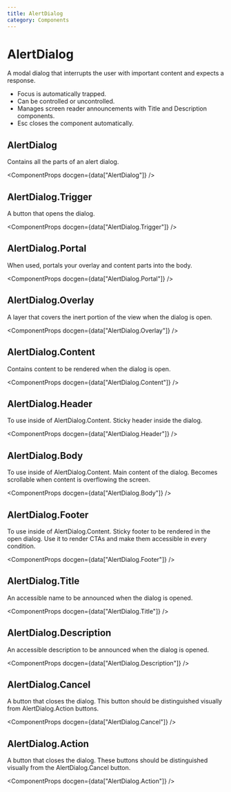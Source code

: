 ```yaml
---
title: AlertDialog
category: Components
---
```




# AlertDialog

A modal dialog that interrupts the user with important content and expects a response.

- Focus is automatically trapped.
- Can be controlled or uncontrolled.
- Manages screen reader announcements with Title and Description components.
- Esc closes the component automatically.
<ComponentMenu slug="alert-dialog" />


## AlertDialog

Contains all the parts of an alert dialog.

<ComponentProps docgen={data["AlertDialog"]} />

## AlertDialog.Trigger

A button that opens the dialog.

<ComponentProps docgen={data["AlertDialog.Trigger"]} />

## AlertDialog.Portal

When used, portals your overlay and content parts into the body.

<ComponentProps docgen={data["AlertDialog.Portal"]} />

## AlertDialog.Overlay

A layer that covers the inert portion of the view when the dialog is open.

<ComponentProps docgen={data["AlertDialog.Overlay"]} />

## AlertDialog.Content

Contains content to be rendered when the dialog is open.

<ComponentProps docgen={data["AlertDialog.Content"]} />

## AlertDialog.Header

To use inside of AlertDialog.Content. Sticky header inside the dialog.

<ComponentProps docgen={data["AlertDialog.Header"]} />

## AlertDialog.Body

To use inside of AlertDialog.Content. Main content of the dialog. Becomes scrollable when content is overflowing the screen.

<ComponentProps docgen={data["AlertDialog.Body"]} />

## AlertDialog.Footer

To use inside of AlertDialog.Content. Sticky footer to be rendered in the open dialog. Use it to render CTAs and make them accessible in every condition.

<ComponentProps docgen={data["AlertDialog.Footer"]} />

## AlertDialog.Title

An accessible name to be announced when the dialog is opened.

<ComponentProps docgen={data["AlertDialog.Title"]} />

## AlertDialog.Description

An accessible description to be announced when the dialog is opened.

<ComponentProps docgen={data["AlertDialog.Description"]} />

## AlertDialog.Cancel

A button that closes the dialog. This button should be distinguished visually from AlertDialog.Action buttons.

<ComponentProps docgen={data["AlertDialog.Cancel"]} />

## AlertDialog.Action

A button that closes the dialog. These buttons should be distinguished visually from the AlertDialog.Cancel button.

<ComponentProps docgen={data["AlertDialog.Action"]} />
